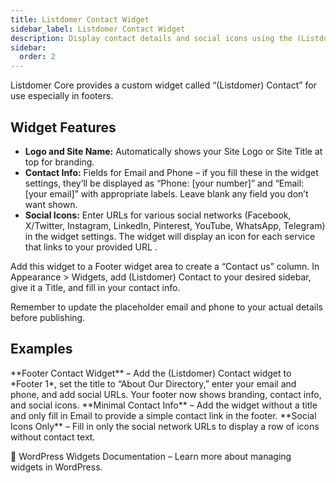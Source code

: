 ```yaml
---
title: Listdomer Contact Widget
sidebar_label: Listdomer Contact Widget
description: Display contact details and social icons using the (Listdomer) Contact widget.
sidebar:
  order: 2
---
```


Listdomer Core provides a custom widget called “(Listdomer) Contact” for use especially in footers.

## Widget Features

- **Logo and Site Name:** Automatically shows your Site Logo or Site Title at top for branding.
- **Contact Info:** Fields for Email and Phone – if you fill these in the widget settings, they’ll be displayed as “Phone: [your number]” and “Email: [your email]” with appropriate labels. Leave blank any field you don’t want shown.
- **Social Icons:** Enter URLs for various social networks (Facebook, X/Twitter, Instagram, LinkedIn, Pinterest, YouTube, WhatsApp, Telegram) in the widget settings. The widget will display an icon for each service that links to your provided URL <Badge text="Tip" />.

Add this widget to a Footer widget area to create a “Contact us” column. In Appearance > Widgets, add (Listdomer) Contact to your desired sidebar, give it a Title, and fill in your contact info.

<Aside type="note">Remember to update the placeholder email and phone to your actual details before publishing.</Aside>

## Examples

<CardGrid>
  <Card>**Footer Contact Widget** – Add the (Listdomer) Contact widget to *Footer 1*, set the title to “About Our Directory,” enter your email and phone, and add social URLs. Your footer now shows branding, contact info, and social icons.</Card>
  <Card>**Minimal Contact Info** – Add the widget without a title and only fill in Email to provide a simple contact link in the footer.</Card>
  <Card>**Social Icons Only** – Fill in only the social network URLs to display a row of icons without contact text.</Card>
</CardGrid>

<LinkCard href="https://wordpress.org/documentation/article/wordpress-widgets/">🔗 WordPress Widgets Documentation – Learn more about managing widgets in WordPress.</LinkCard>

